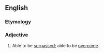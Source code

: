 ==English==

===Etymology===
{{suffix|en|surpass|able}}

===Adjective===
{{en-adj}}

# Able to be [[surpass]]ed; able to be [[overcome]].